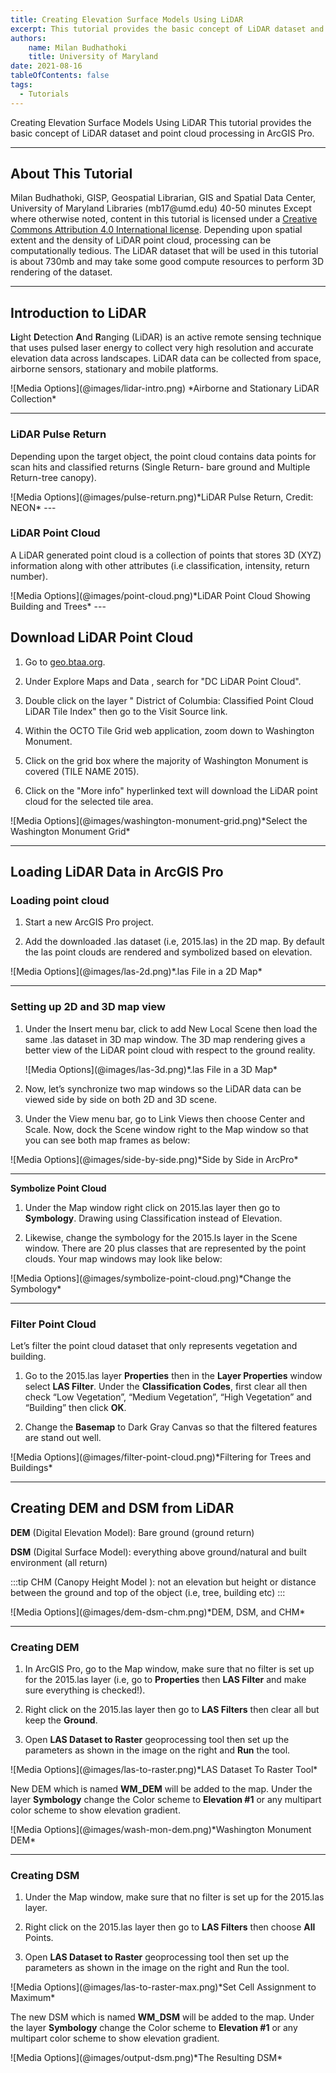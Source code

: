```yaml
---
title: Creating Elevation Surface Models Using LiDAR 
excerpt: This tutorial provides the basic concept of LiDAR dataset and point cloud processing in ArcGIS Pro. Depending upon spatial extent and the density of LiDAR point cloud, processing can be computationally tedious. The LiDAR dataset that will be used in this tutorial is about 730mb and may take some good compute resources to perform 3D rendering of the dataset.
authors:
    name: Milan Budhathoki
    title: University of Maryland
date: 2021-08-16
tableOfContents: false
tags:
  - Tutorials
---
```




<Slideshow>

<CoverSlide>
  <span slot="title">Creating Elevation Surface Models Using LiDAR </span>
  <span slot="subtitle">This tutorial provides the basic concept of LiDAR dataset and point cloud processing in ArcGIS Pro. </span>
</CoverSlide>

---

## About This Tutorial

<MetadataBlock>
  <Fragment slot="author">
  Milan Budhathoki, GISP, Geospatial Librarian, GIS and Spatial Data Center, University of Maryland Libraries (mb17@umd.edu)
  </Fragment>
  <Fragment slot="time">
  40-50 minutes
  </Fragment>
  <Fragment slot="license">
    Except where otherwise noted, content in this tutorial is licensed under a <a href="https://creativecommons.org/licenses/by/4.0/">Creative Commons Attribution 4.0 International license</a>.
  </Fragment>
 Depending upon spatial extent and the density of LiDAR point cloud, processing can be computationally tedious. The LiDAR dataset that will be used in this tutorial is about 730mb and may take some good compute resources to perform 3D rendering of the dataset.
</MetadataBlock>

---

## Introduction to LiDAR

**Li**ght **D**etection **A**nd **R**anging (LiDAR) is an active remote sensing technique that uses pulsed laser energy to collect very high resolution and accurate elevation data across landscapes. LiDAR data can be collected from space, airborne sensors, stationary and mobile platforms.

<CenterLayout>
![Media Options](@images/lidar-intro.png)
*Airborne and Stationary LiDAR Collection*
</CenterLayout>

---

### LiDAR Pulse Return

Depending upon the target object, the point cloud contains data points for scan hits and classified returns (Single Return- bare ground and Multiple Return-tree canopy).

<CenterLayout>
![Media Options](@images/pulse-return.png)*LiDAR Pulse Return, Credit: NEON*
</CenterLayout>
---

### LiDAR Point Cloud

A LiDAR generated point cloud is a collection of points that stores 3D (XYZ) information along with other attributes (i.e classification, intensity, return number).

<CenterLayout>
![Media Options](@images/point-cloud.png)*LiDAR Point Cloud Showing Building and Trees*
</CenterLayout>
---

## Download LiDAR Point Cloud

<Steps>

1.  Go to [geo.btaa.org](https://geo.btaa.org).

2.  Under Explore Maps and Data , search for "DC LiDAR Point Cloud".

3.  Double click on the layer " District of Columbia: Classified Point Cloud LiDAR Tile Index" then go to the Visit Source link.

4.  Within the OCTO Tile Grid web application, zoom down to Washington Monument.

5.  Click on the grid box where the majority of Washington Monument is covered (TILE NAME 2015).

6.  Click on the "More info" hyperlinked text will download the LiDAR point cloud for the selected tile area.

</Steps>

<CenterLayout>
![Media Options](@images/washington-monument-grid.png)*Select the Washington Monument Grid*
</CenterLayout>

---

## Loading LiDAR Data in ArcGIS Pro

### Loading point cloud

<Steps>

1.  Start a new ArcGIS Pro project.

2.  Add the downloaded .las dataset (i.e, 2015.las) in the 2D map. By default the las point clouds are rendered and symbolized based on elevation.

</Steps>

<CenterLayout>
![Media Options](@images/las-2d.png)*.las File in a 2D Map*
</CenterLayout>

---

### Setting up 2D and 3D map view

<Steps>

1. Under the Insert menu bar, click to add New Local Scene then load the same .las dataset in 3D map window. The 3D map rendering gives a better view of the LiDAR point cloud with respect to the ground reality.

    <CenterLayout>
    ![Media Options](@images/las-3d.png)*.las File in a 3D Map*
    </CenterLayout>

2. Now, let’s synchronize two map windows so the LiDAR data can be viewed side by side on both 2D and 3D scene.

3.	Under the View menu bar,  go to Link Views then choose 
Center and Scale. Now, dock the Scene window right to the Map
 window so that you can see both map frames as below:

 </Steps>

<CenterLayout>
![Media Options](@images/side-by-side.png)*Side by Side in ArcPro*
</CenterLayout>



---

**Symbolize Point Cloud**

<Steps>

1. Under the Map window right click on 2015.las layer then go to **Symbology**. Drawing using Classification instead of Elevation.

2. Likewise, change the symbology for the 2015.ls layer in the Scene window. There are 20 plus classes that are represented by the point clouds. Your map windows may look like below:

</Steps>

<CenterLayout>
![Media Options](@images/symbolize-point-cloud.png)*Change the Symbology*
</CenterLayout>


---

### Filter Point Cloud

Let’s filter the point cloud dataset that only represents vegetation and building.

<Steps>

1. Go to the 2015.las layer **Properties** then in the **Layer Properties** window select **LAS Filter**. Under the **Classification Codes**, first clear all then check  “Low Vegetation”, “Medium Vegetation”, “High Vegetation” and “Building” then click **OK**.

2. Change the **Basemap** to Dark Gray Canvas so that the filtered features are stand out well.

</Steps>

<CenterLayout>
![Media Options](@images/filter-point-cloud.png)*Filtering for Trees and Buildings*
</CenterLayout>

---

## Creating DEM and DSM from LiDAR

**DEM** (Digital Elevation Model): Bare ground (ground return)

**DSM** (Digital Surface Model): everything above ground/natural and built environment (all return)

:::tip
CHM (Canopy Height Model ): not an elevation but height or distance between the ground and top of the object (i.e, tree, building etc)
:::

<CenterLayout>
![Media Options](@images/dem-dsm-chm.png)*DEM, DSM, and CHM*
</CenterLayout>

---

### Creating DEM

<Steps>

1. In ArcGIS Pro, go to the Map window, make sure that no filter is set up for the 2015.las layer (i.e, go to **Properties** then **LAS Filter** and make sure everything is checked!).

2. Right click on the 2015.las layer then go to **LAS Filters** then clear all but keep the **Ground**.

3. Open **LAS Dataset to Raster** geoprocessing tool then set up the parameters as shown in the image on the right and **Run** the tool.

</Steps>

<CenterLayout>
![Media Options](@images/las-to-raster.png)*LAS Dataset To Raster Tool*
</CenterLayout>

New DEM which is named **WM_DEM** will be added to the map. Under the layer **Symbology** change the Color scheme to **Elevation #1** or any multipart color scheme to show elevation gradient. 

<CenterLayout>
![Media Options](@images/wash-mon-dem.png)*Washington Monument DEM*
</CenterLayout>

---

### Creating DSM

<Steps>

1. Under the Map window, make sure that no filter is set up for the 2015.las layer.

2. Right click on the 2015.las layer then go to **LAS Filters** then choose **All** Points.

3. Open **LAS Dataset to Raster** geoprocessing tool then set up the parameters as shown in the image on the right and Run the tool.

</Steps>

<CenterLayout>
![Media Options](@images/las-to-raster-max.png)*Set Cell Assignment to Maximum*
</CenterLayout>

The new DSM which is named **WM_DSM** will be added to the map. Under the layer **Symbology** change the Color scheme to **Elevation #1** or any multipart color scheme to show elevation gradient. 

<CenterLayout>
![Media Options](@images/output-dsm.png)*The Resulting DSM*
</CenterLayout>

</Slideshow>